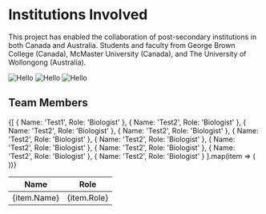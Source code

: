 # Institutions Involved

This project has enabled the collaboration of post-secondary institutions in both Canada and Australia.
Students and faculty from George Brown College (Canada), McMaster University (Canada), and
The University of Wollongong (Australia).

![Hello](/mcmaster_science.jpeg)
![Hello](/gbc.png)
![Hello](/wollongong.png)

## Team Members
<table>
  <thead>
    <tr>
      <th>Name</th>
      <th>Role</th>
    </tr>
  </thead>
  <tbody>
    {[
      { Name: 'Test1', Role: 'Biologist' },
      { Name: 'Test2', Role: 'Biologist' },
      { Name: 'Test2', Role: 'Biologist' },
      { Name: 'Test2', Role: 'Biologist' },
      { Name: 'Test2', Role: 'Biologist' },
      { Name: 'Test2', Role: 'Biologist' },
      { Name: 'Test2', Role: 'Biologist' },
      { Name: 'Test2', Role: 'Biologist' },
      { Name: 'Test2', Role: 'Biologist' },
      { Name: 'Test2', Role: 'Biologist' }
    ].map(item => (
      <tr key={item.country}>
        <td>{item.Name}</td>
        <td>{item.Role}</td>
      </tr>
    ))}
  </tbody>
</table>


